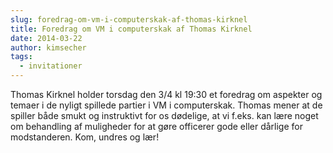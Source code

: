 ```yaml
---
slug: foredrag-om-vm-i-computerskak-af-thomas-kirknel
title: Foredrag om VM i computerskak af Thomas Kirknel
date: 2014-03-22
author: kimsecher
tags:
  - invitationer
---
```

Thomas Kirknel holder torsdag den 3/4 kl 19:30 et foredrag om aspekter og temaer i de nyligt spillede partier i VM i computerskak. Thomas mener at de spiller både smukt og instruktivt for os dødelige, at vi f.eks. kan lære noget om behandling af muligheder for at gøre officerer gode eller dårlige for modstanderen.
Kom, undres og lær!
